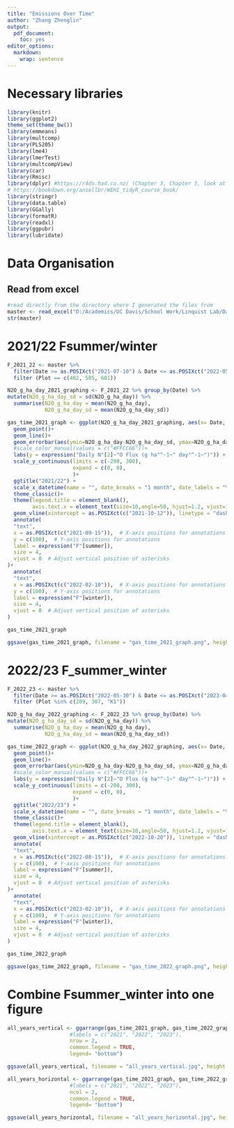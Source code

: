 ```yaml
---
title: "Emissions Over Time"
author: "Zhang Zhenglin"
output:
  pdf_document:
    toc: yes
editor_options:
  markdown:
    wrap: sentence
---
```


# Necessary libraries

```r
library(knitr)
library(ggplot2)
theme_set(theme_bw())
library(emmeans)
library(multcomp)
library(PLS205)
library(lme4)
library(lmerTest)
library(multcompView)
library(car)
library(Rmisc) 
library(dplyr) #https://r4ds.had.co.nz/ (Chapter 3, Chapter 5, look at filter and select)
# https://bookdown.org/ansellbr/WEHI_tidyR_course_book/
library(stringr) 
library(data.table)
library(GGally)
library(formatR)
library(readxl)
library(ggpubr)
library(lubridate)
```

# Data Organisation

## Read from excel

```r
#read directly from the directory where I generated the files from
master <- read_excel("D:/Academics/UC Davis/School Work/Linquist Lab/Data/R stats/GHG and MAOM POM/Seasonal cumulative calculations (16 Jul 2024)/Daily_Flux_Mastersheet_Final_DoNotEdit.xlsx", sheet = 1)
str(master)
```

# 2021/22 Fsummer/winter

```r

F_2021_22 <- master %>%
  filter(Date >= as.POSIXct("2021-07-10") & Date <= as.POSIXct("2022-05-12"))%>% 
  filter (Plot == c(402, 505, 601))

N2O_g_ha_day_2021_graphing <- F_2021_22 %>% group_by(Date) %>% 
mutate(N2O_g_ha_day_sd = sd(N2O_g_ha_day)) %>% 
  summarise(N2O_g_ha_day = mean(N2O_g_ha_day),
            N2O_g_ha_day_sd = mean(N2O_g_ha_day_sd))

gas_time_2021_graph <- ggplot(N2O_g_ha_day_2021_graphing, aes(x= Date, y = N2O_g_ha_day))+
  geom_point()+
  geom_line()+
  geom_errorbar(aes(ymin=N2O_g_ha_day-N2O_g_ha_day_sd, ymax=N2O_g_ha_day+N2O_g_ha_day_sd))+
  #scale_color_manual(values = c("#FFCC66"))+
  labs(y = expression("Daily N"[2]~"O Flux (g ha"^-1~" day"^-1~")")) +
  scale_y_continuous(limits = c(-200, 300), 
                     expand = c(0, 0),
                     )+
  ggtitle("2021/22") +
  scale_x_datetime(name = "", date_breaks = "1 month", date_labels = "%b %Y")+
  theme_classic()+
  theme(legend.title = element_blank(),
        axis.text.x = element_text(size=10,angle=50, hjust=1.2, vjust=1.2))+
  geom_vline(xintercept = as.POSIXct(c("2021-10-12")), linetype = "dashed", color = "black", size =0.4)+
  annotate(
  "text",
  x = as.POSIXct(c("2021-09-15")),  # X-axis positions for annotations
  y = c(100),  # Y-axis positions for annotations
  label = expression("F"[summer]),
  size = 4,
  vjust = 0  # Adjust vertical position of asterisks
)+
  annotate(
  "text",
  x = as.POSIXct(c("2022-02-10")),  # X-axis positions for annotations
  y = c(100),  # Y-axis positions for annotations
  label = expression("F"[winter]),
  size = 4,
  vjust = 0  # Adjust vertical position of asterisks
)

gas_time_2021_graph

ggsave(gas_time_2021_graph, filename = "gas_time_2021_graph.png", height = 15, width = 60, units = "cm", dpi=1000)

```

# 2022/23 F_summer_winter 

```r
F_2022_23 <- master %>%
  filter(Date >= as.POSIXct("2022-05-30") & Date <= as.POSIXct("2023-04-19"))%>% 
  filter (Plot %in% c(209, 307, "K1"))

N2O_g_ha_day_2022_graphing <- F_2022_23 %>% group_by(Date) %>% 
mutate(N2O_g_ha_day_sd = sd(N2O_g_ha_day)) %>% 
  summarise(N2O_g_ha_day = mean(N2O_g_ha_day),
            N2O_g_ha_day_sd = mean(N2O_g_ha_day_sd))

gas_time_2022_graph <- ggplot(N2O_g_ha_day_2022_graphing, aes(x= Date, y = N2O_g_ha_day))+
  geom_point()+
  geom_line()+
  geom_errorbar(aes(ymin=N2O_g_ha_day-N2O_g_ha_day_sd, ymax=N2O_g_ha_day+N2O_g_ha_day_sd))+
  #scale_color_manual(values = c("#FFCC66"))+
  labs(y = expression("Daily N"[2]~"O Flux (g ha"^-1~" day"^-1~")")) +
  scale_y_continuous(limits = c(-200, 300), 
                     expand = c(0, 0),
                     )+
  ggtitle("2022/23") +
  scale_x_datetime(name = "", date_breaks = "1 month", date_labels = "%b %Y")+
  theme_classic()+
  theme(legend.title = element_blank(),
        axis.text.x = element_text(size=10,angle=50, hjust=1.2, vjust=1.2))+
  geom_vline(xintercept = as.POSIXct(c("2022-10-20")), linetype = "dashed", color = "black", size =0.4)+
  annotate(
  "text",
  x = as.POSIXct(c("2022-08-15")),  # X-axis positions for annotations
  y = c(100),  # Y-axis positions for annotations
  label = expression("F"[summer]),
  size = 4,
  vjust = 0  # Adjust vertical position of asterisks
)+
  annotate(
  "text",
  x = as.POSIXct(c("2023-02-10")),  # X-axis positions for annotations
  y = c(100),  # Y-axis positions for annotations
  label = expression("F"[winter]),
  size = 4,
  vjust = 0  # Adjust vertical position of asterisks
)

gas_time_2022_graph

ggsave(gas_time_2022_graph, filename = "gas_time_2022_graph.png", height = 15, width = 60, units = "cm", dpi=1000)

```


# Combine Fsummer_winter into one figure


```r
all_years_vertical <- ggarrange(gas_time_2021_graph, gas_time_2022_graph,
                    #labels = c("2021", "2022", "2023"),
                    nrow = 2,
                    common.legend = TRUE,
                    legend= "bottom")

ggsave(all_years_vertical, filename = "all_years_vertical.jpg", height = 30, width = 30, units = "cm", dpi=300)

all_years_horizontal <- ggarrange(gas_time_2021_graph, gas_time_2022_graph,
                    #labels = c("2021", "2022", "2023"),
                    ncol = 2,
                    common.legend = TRUE,
                    legend= "bottom")

ggsave(all_years_horizontal, filename = "all_years_horizontal.jpg", height = 15, width = 70, units = "cm", dpi=1000)
```
